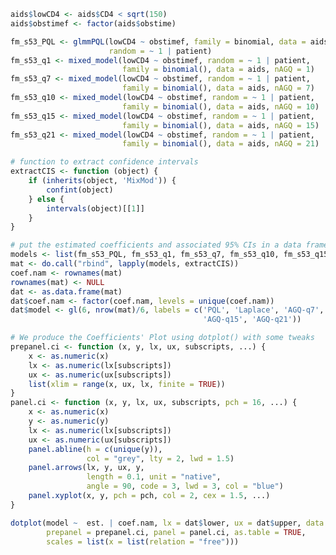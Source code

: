 ```r
aids$lowCD4 <- aids$CD4 < sqrt(150)
aids$obstimef <- factor(aids$obstime)

fm_s53_PQL <- glmmPQL(lowCD4 ~ obstimef, family = binomial, data = aids, 
                      random = ~ 1 | patient)
fm_s53_q1 <- mixed_model(lowCD4 ~ obstimef, random = ~ 1 | patient, 
                         family = binomial(), data = aids, nAGQ = 1)
fm_s53_q7 <- mixed_model(lowCD4 ~ obstimef, random = ~ 1 | patient, 
                         family = binomial(), data = aids, nAGQ = 7)
fm_s53_q10 <- mixed_model(lowCD4 ~ obstimef, random = ~ 1 | patient, 
                         family = binomial(), data = aids, nAGQ = 10)
fm_s53_q15 <- mixed_model(lowCD4 ~ obstimef, random = ~ 1 | patient, 
                         family = binomial(), data = aids, nAGQ = 15)
fm_s53_q21 <- mixed_model(lowCD4 ~ obstimef, random = ~ 1 | patient, 
                         family = binomial(), data = aids, nAGQ = 21)

# function to extract confidence intervals
extractCIS <- function (object) {
    if (inherits(object, 'MixMod')) {
        confint(object)
    } else {
        intervals(object)[[1]]
    }
}

# put the estimated coefficients and associated 95% CIs in a data frame
models <- list(fm_s53_PQL, fm_s53_q1, fm_s53_q7, fm_s53_q10, fm_s53_q15, fm_s53_q21)
mat <- do.call("rbind", lapply(models, extractCIS))
coef.nam <- rownames(mat)
rownames(mat) <- NULL
dat <- as.data.frame(mat)
dat$coef.nam <- factor(coef.nam, levels = unique(coef.nam))
dat$model <- gl(6, nrow(mat)/6, labels = c('PQL', 'Laplace', 'AGQ-q7', 'AGQ-q10', 
                                           'AGQ-q15', 'AGQ-q21'))

# We produce the Coefficients' Plot using dotplot() with some tweaks
prepanel.ci <- function (x, y, lx, ux, subscripts, ...) {
    x <- as.numeric(x)
    lx <- as.numeric(lx[subscripts])
    ux <- as.numeric(ux[subscripts])
    list(xlim = range(x, ux, lx, finite = TRUE))
}
panel.ci <- function (x, y, lx, ux, subscripts, pch = 16, ...) {
    x <- as.numeric(x)
    y <- as.numeric(y)
    lx <- as.numeric(lx[subscripts])
    ux <- as.numeric(ux[subscripts])
    panel.abline(h = c(unique(y)), 
                 col = "grey", lty = 2, lwd = 1.5)
    panel.arrows(lx, y, ux, y,
                 length = 0.1, unit = "native",
                 angle = 90, code = 3, lwd = 3, col = "blue")
    panel.xyplot(x, y, pch = pch, col = 2, cex = 1.5, ...)
}

dotplot(model ~  est. | coef.nam, lx = dat$lower, ux = dat$upper, data = dat, xlab = "",
        prepanel = prepanel.ci, panel = panel.ci, as.table = TRUE,
        scales = list(x = list(relation = "free")))
```
